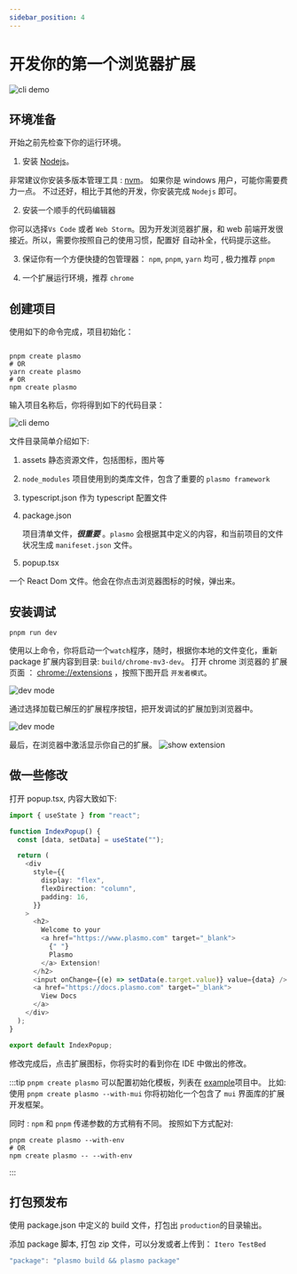 ```yaml
---
sidebar_position: 4
---
```


# 开发你的第一个浏览器扩展

![cli demo](./plasmo-cli-demo.gif)

## 环境准备

开始之前先检查下你的运行环境。

1. 安装 [Nodejs](https://nodejs.org/en/learn/getting-started/how-to-install-nodejs)。

非常建议你安装多版本管理工具 : [nvm](https://github.com/nvm-sh/nvm)。
如果你是 windows 用户，可能你需要费力一点。 不过还好，相比于其他的开发，你安装完成 `Nodejs` 即可。

2. 安装一个顺手的代码编辑器

你可以选择`Vs Code` 或者 `Web Storm`。因为开发浏览器扩展，和 web 前端开发很接近。所以，需要你按照自己的使用习惯，配置好 自动补全，代码提示这些。

3. 保证你有一个方便快捷的包管理器： `npm`, `pnpm`, `yarn` 均可 , 极力推荐 `pnpm`

4. 一个扩展运行环境，推荐 `chrome`

## 创建项目

使用如下的命令完成，项目初始化：

```shell

pnpm create plasmo
# OR
yarn create plasmo
# OR
npm create plasmo

```

输入项目名称后，你将得到如下的代码目录：

![cli demo](./dir-list.jpg)

文件目录简单介绍如下:

1. assets 静态资源文件，包括图标，图片等
2. `node_modules` 项目使用到的类库文件，包含了重要的 `plasmo framework`
3. typescript.json 作为 typescript 配置文件
4. package.json

   项目清单文件，**_很重要_** 。`plasmo` 会根据其中定义的内容，和当前项目的文件状况生成 `manifeset.json` 文件。

5. popup.tsx

一个 React Dom 文件。他会在你点击浏览器图标的时候，弹出来。

## 安装调试

```shell
pnpm run dev
```

使用以上命令，你将启动一个`watch`程序，随时，根据你本地的文件变化，重新 package 扩展内容到目录: `build/chrome-mv3-dev`。
打开 chrome 浏览器的 扩展页面 ： [chrome://extensions](chrome://extensions) ，按照下图开启 `开发者模式`。

![dev mode](./devmod.jpg)

通过选择加载已解压的扩展程序按钮，把开发调试的扩展加到浏览器中。

![dev mode](./load_extension.jpg)

最后，在浏览器中激活显示你自己的扩展。
![show extension](./show_extension.jpg)

## 做一些修改

打开 popup.tsx, 内容大致如下:

```typescript
import { useState } from "react";

function IndexPopup() {
  const [data, setData] = useState("");

  return (
    <div
      style={{
        display: "flex",
        flexDirection: "column",
        padding: 16,
      }}
    >
      <h2>
        Welcome to your
        <a href="https://www.plasmo.com" target="_blank">
          {" "}
          Plasmo
        </a> Extension!
      </h2>
      <input onChange={(e) => setData(e.target.value)} value={data} />
      <a href="https://docs.plasmo.com" target="_blank">
        View Docs
      </a>
    </div>
  );
}

export default IndexPopup;
```

修改完成后，点击扩展图标，你将实时的看到你在 IDE 中做出的修改。

:::tip
`pnpm create plasmo` 可以配置初始化模板，列表在 [example](https://github.com/PlasmoHQ/examples)项目中。
比如: 使用 `pnpm create plasmo --with-mui` 你将初始化一个包含了 `mui` 界面库的扩展开发框架。

同时 : `npm` 和 `pnpm` 传递参数的方式稍有不同。 按照如下方式配对:

```shell
pnpm create plasmo --with-env
# OR
npm create plasmo -- --with-env
```

:::

## 打包预发布

使用 package.json 中定义的 build 文件，打包出 `production`的目录输出。

添加 package 脚本, 打包 zip 文件，可以分发或者上传到： `Itero TestBed`

```typescript
"package": "plasmo build && plasmo package"
```
